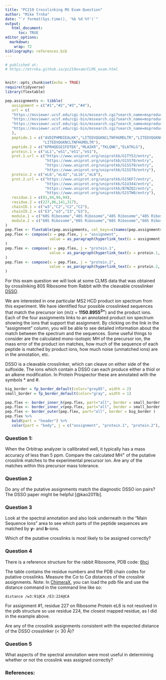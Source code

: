 ```yaml
---
title: "PC219 Crosslinking MS Exam Question"
author: "Mike Trnka"
date: "`r format(Sys.time(), '%b %d %Y')`"
output:
   html_document:
      toc: TRUE
editor_options: 
  markdown: 
    wrap: 72
bibliography: references.bib
---
```


```r
# published at:
# https://mtrnka.github.io/pc219exam/CLMS_exam.html


knitr::opts_chunk$set(echo = TRUE)
require(tidyverse)
library(flextable)

pep.assignments <- tibble(
   assignment = c("#1","#2","#3","#4"),
   url = c(
   "https://msviewer.ucsf.edu/cgi-bin/mssearch.cgi?search_name=msproduct&output_type=HTML&report_title=MS-Product&version=6.5.0%20Basic&data_source=Data%20From%20File&data_filename=%2Fvar%2Flib%2Fprospector%2Fweb%2Ftemp%2FApr_11_2024%2Fzzqhcjm7xa%2FDSSOstar_rRibo%2FZ20200519-53_FTMSms2hcd.mgf&use_instrument_ion_types=1&msms_min_precursor_mass=0&instrument_name=ESI-Q-high-res&display_graph=1&msms_parent_mass_tolerance=200&msms_parent_mass_tolerance_units=ppm&fragment_masses_tolerance=30&fragment_masses_tolerance_units=ppm&msms_pk_filter=Max%20MSMS%20Pks&msms_max_peaks=100&scan_number=19752&max_charge=3&msms_precursor_charge=3&sequence=AVDIPHMDIEALK%28%2bDSSO%2a%29K&s=1&sequence2=K%28%2bDSSO%2a%29PRHQEGEIFDTEK&s2=1&count_pos_z=Count%20Basic%20AA&link_search_type=DSSO*&",
   "https://msviewer.ucsf.edu/cgi-bin/mssearch.cgi?search_name=msproduct&output_type=HTML&report_title=MS-Product&version=6.5.0%20Basic&data_source=Data%20From%20File&data_filename=%2Fvar%2Flib%2Fprospector%2Fweb%2Ftemp%2FApr_11_2024%2Fzzqhcjm7xa%2FDSSOstar_rRibo%2FZ20200519-53_FTMSms2hcd.mgf&use_instrument_ion_types=1&msms_min_precursor_mass=0&instrument_name=ESI-Q-high-res&display_graph=1&msms_parent_mass_tolerance=200&msms_parent_mass_tolerance_units=ppm&fragment_masses_tolerance=30&fragment_masses_tolerance_units=ppm&msms_pk_filter=Max%20MSMS%20Pks&msms_max_peaks=100&scan_number=19752&max_charge=3&msms_precursor_charge=3&sequence=LITEDVQGK%28%2bDSSO%2a%29NC%28Carbamidomethyl%29LTNFHGMDLTR&s=1&sequence2=MLAIK%28%2bDSSO%2a%29R&s2=1&count_pos_z=Count%20Basic%20AA&link_search_type=DSSO*&",
   "https://msviewer.ucsf.edu/cgi-bin/mssearch.cgi?search_name=msproduct&output_type=HTML&report_title=MS-Product&version=6.5.0%20Basic&data_source=Data%20From%20File&data_filename=%2Fvar%2Flib%2Fprospector%2Fweb%2Ftemp%2FApr_11_2024%2Fzzqhcjm7xa%2FDSSOstar_rRibo%2FZ20200519-53_FTMSms2hcd.mgf&use_instrument_ion_types=1&msms_min_precursor_mass=0&instrument_name=ESI-Q-high-res&display_graph=1&msms_parent_mass_tolerance=200&msms_parent_mass_tolerance_units=ppm&fragment_masses_tolerance=30&fragment_masses_tolerance_units=ppm&msms_pk_filter=Max%20MSMS%20Pks&msms_max_peaks=100&scan_number=19752&max_charge=3&msms_precursor_charge=3&sequence=LITEDVQGK%28%2bDSSO%2a%29NC%28Carbamidomethyl%29LTNFHGMDLTR&s=1&sequence2=TK%28%2bDSSO%2a%29LQNK&s2=1&s2=1&count_pos_z=Count%20Basic%20AA&link_search_type=DSSO*&",
   "https://msviewer.ucsf.edu/cgi-bin/mssearch.cgi?search_name=msproduct&output_type=HTML&report_title=MS-Product&version=6.5.0%20Basic&data_source=Data%20From%20File&data_filename=%2Fvar%2Flib%2Fprospector%2Fweb%2Ftemp%2FApr_11_2024%2Fzzqhcjm7xa%2FDSSOstar_rRibo%2FZ20200519-53_FTMSms2hcd.mgf&use_instrument_ion_types=1&msms_min_precursor_mass=0&instrument_name=ESI-Q-high-res&display_graph=1&msms_parent_mass_tolerance=200&msms_parent_mass_tolerance_units=ppm&fragment_masses_tolerance=30&fragment_masses_tolerance_units=ppm&msms_pk_filter=Max%20MSMS%20Pks&msms_max_peaks=100&scan_number=19752&max_charge=3&msms_precursor_charge=3&sequence=LITEDVQGK%28%2BDSSO*%29NC%28Carbamidomethyl%29LTNFHGMDLTR&s=1&sequence2=ELATK%28%2BDSSO*%29LG&s2=1&count_pos_z=Count%20Basic%20AA&link_search_type=DSSO*&"
   ),
   peptide.1 = c("AVDIPHMDIEALKK","LITEDVQGKNCLTNFHGMDLTR","LITEDVQGKNCLTNFHGMDLTR",
                 "LITEDVQGKNCLTNFHGMDLTR"),
   peptide.2 = c("KPRHQEGEIFDTEK","MLAIKR","TKLQNK","ELATKLG"),
   protein.1 = c("uL1","eS1","eS1","eS1"),
   prot.1.url = c("https://www.uniprot.org/uniprotkb/G1TY53/entry",
                  "https://www.uniprot.org/uniprotkb/G1SS70/entry",
                  "https://www.uniprot.org/uniprotkb/G1SS70/entry",
                  "https://www.uniprot.org/uniprotkb/G1SS70/entry"),
   protein.2 = c("eL6","eL42","uL16","eL8"),
   prot.2.url = c("https://www.uniprot.org/uniprotkb/G1SKF7/entry",
                  "https://www.uniprot.org/uniprotkb/G1U344/entry",
                  "https://www.uniprot.org/uniprotkb/B7NZQ2/entry",
                  "https://www.uniprot.org/uniprotkb/G1STW0/entry"),
   residue.1 = c(91,94,94,94),
   residue.2 = c(227,86,141,317),
   chainID.1 = c("w3","C2","C2","C2"),
   chainID.2 = c("E3","o3","I3","G3"),
   module.1 = c("60S Ribosome","40S Ribosome","40S Ribosome","40S Ribosome"),
   module.2 = c("60S Ribosome","60S Ribosome","60S Ribosome","60S Ribosome")
)
pep.flex <- flextable(pep.assignments, col_keys=c(names(pep.assignments)[c(-2,-6,-8)]))
pep.flex <- compose(x = pep.flex, j = "assignment", 
                    value = as_paragraph(hyperlink_text(x = assignment, url = url))
)
pep.flex <- compose(x = pep.flex, j = "protein.1", 
                    value = as_paragraph(hyperlink_text(x = protein.1, url = prot.1.url))
)
pep.flex <- compose(x = pep.flex, j = "protein.2", 
                    value = as_paragraph(hyperlink_text(x = protein.2, url = prot.2.url))
)

```

For this exam question we will look at some CLMS data that was obtained by
crosslinking 80S Ribosome from Rabbit with the cleavable crosslinker
[DSSO](https://www.thermofisher.com/order/catalog/product/A33545){target="_blank"}.

We are interested in one particular MS2 HCD product ion spectrum from
this experiment. We have identified four possible crosslinked sequences
that match the precursor ion (m/z = **1150.8955^3+^**) and the product
ions. Each of the four assignments links to an annotated product ion
spectrum showing the ions that support that assignment. By clicking on
the link in the "assignment" column, you will be able to see detailed
information about the match between the spectrum and the sequences. Some
useful things to consider are the calculated mono-isotopic MH of the
precursor ion, the mass error of the product ion matches, how much of
the sequence of each peptide is matched by product ions, how much noise
(unmatched ions) are in the annotation, etc.

DSSO is a cleavable crosslinker, which can cleave on either side of the
sulfoxide. The ions which contain a DSSO can each produce either a thiol
or an alkene modification. In Protein Prospector these are annotated
with the symbols \* and #.

```r
big_border = fp_border_default(color="grey85", width = 2)
small_border = fp_border_default(color="gray", width = 1)

pep.flex <- border_inner_h(pep.flex, part="all", border = small_border )
pep.flex <- border_inner_v(pep.flex, part="all", border = small_border )
pep.flex <- border_outer(pep.flex, part="all", border = big_border )
pep.flex %>%
   bold(part = "header") %>%
   color(part = "body", j = c("assignment", "protein.1", "protein.2"), color = "dodgerblue")
```

### Question 1:

When the Orbitrap analyzer is callibrated well, it typically has a mass
accuracy of less than 5 ppm. Compare the calculated MH^+^ of the
putative crosslink matches to the experimental precursor ion. Are any of
the matches within this precursor mass tolerance.

### Question 2

Do any of the putative assignments match the diagnostic DSSO ion pairs?
The DSSO paper might be helpful [@kao2011b].

### Question 3

Look at the spectral annotation and also look underneath in the "Main
Sequence Ions" area to see which parts of the peptide sequences are
matched by **y-** and **b**-ions.

Which of the putative crosslinks is most likely to be assigned
correctly?

### Question 4

There is a reference structure for the rabbit Ribosome, PDB code:
[6hcj](https://www.rcsb.org/structure/6HCJ){target="_blank"}

The table contains the residue numbers and the PDB chain codes for
putative crosslinks. Measure the C$\alpha$ to C$\alpha$ distances of the
crosslink assignments. Note: In
[ChimeraX](https://www.cgl.ucsf.edu/chimerax/){target="_blank"}, you can load the pdb
file and use the distance command in the command line like so:

    distance /w3:91@CA /E3:224@CA

For assignment #1, residue 227 on Ribosome Protein eL6 is not resolved in
the pdb structure so use residue 224, the closest mapped residue, as I
did in the example above.

Are any of the crosslink assignments consistent with the expected
distance of the DSSO crosslinker (\< 30 Å)?

### Question 5

What aspects of the spectral annotation were most useful in determining
whether or not the crosslink was assigned correctly?


### References: